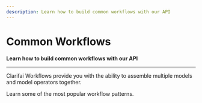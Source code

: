 ```yaml
---
description: Learn how to build common workflows with our API
---
```


# Common Workflows

**Learn how to build common workflows with our API**
<hr />

Clarifai Workflows provide you with the ability to assemble multiple models and model operators together. 

Learn some of the most popular workflow patterns.


<DocCardList items={useCurrentSidebarCategory().items}/>